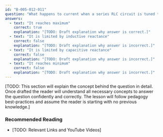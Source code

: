 ```yaml
---
id: "B-005-012-011"
question: "What happens to current when a series RLC circuit is tuned to the frequency of the source?"
answers:
  - text: "It reaches maximum"
    correct: true
    explanation: "[TODO: Draft explanation why answer is correct.]"
  - text: "It is limited by inductive reactance"
    correct: false
    explanation: "[TODO: Draft explanation why answer is incorrect.]"
  - text: "It is limited by capacitive reactance"
    correct: false
    explanation: "[TODO: Draft explanation why answer is incorrect.]"
  - text: "It reaches minimum"
    correct: false
    explanation: "[TODO: Draft explanation why answer is incorrect.]"
---
```


[TODO: This section will explain the concept behind the question in detail. Once drafted the reader will understand all necessary concepts to answer the question confidently and correctly. The lesson will follow pedagogy best-practices and assume the reader is starting with no previous knowledge.]

### Recommended Reading

- [TODO: Relevant Links and YouTube Videos]
